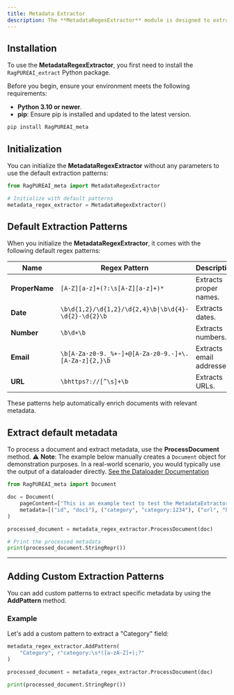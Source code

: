 ```yaml
---
title: Metadata Extractor
description: The **MetadataRegexExtractor** module is designed to extract structured metadata from documents by applying regular expression (regex) patterns. It identifies elements such as proper names, dates, numbers, emails, URLs, and custom patterns.
---
```


## Installation

To use the **MetadataRegexExtractor**, you first need to install the `RagPUREAI_extract` Python package.

Before you begin, ensure your environment meets the following requirements:

- **Python 3.10 or newer**.
- **pip**: Ensure pip is installed and updated to the latest version.

```bash
pip install RagPUREAI_meta
```

## Initialization

You can initialize the **MetadataRegexExtractor** without any parameters to use the default extraction patterns:

```python
from RagPUREAI_meta import MetadataRegexExtractor

# Initialize with default patterns
metadata_regex_extractor = MetadataRegexExtractor()
```
## Default Extraction Patterns

When you initialize the **MetadataRegexExtractor**, it comes with the following default regex patterns:

| Name            | Regex Pattern                                                | Description                  |
|-----------------|--------------------------------------------------------------|------------------------------|
| **ProperName** | `[A-Z][a-z]+(?:\s[A-Z][a-z]+)*`                              | Extracts proper names.       |
| **Date**       | `\b\d{1,2}/\d{1,2}/\d{2,4}\b\|\b\d{4}-\d{2}-\d{2}\b` | Extracts dates.              |
| **Number**     | `\b\d+\b`                                                  | Extracts numbers.            |
| **Email**      | `\b[A-Za-z0-9._%+-]+@[A-Za-z0-9.-]+\.[A-Za-z]{2,}\b`     | Extracts email addresses.    |
| **URL**        | `\bhttps?://[^\s]+\b`                                      | Extracts URLs.               |

These patterns help automatically enrich documents with relevant metadata.

## Extract default metadata

To process a document and extract metadata, use the **ProcessDocument** method.
⚠️ **Note**: The example below manually creates a `Document` object for demonstration purposes. In a real-world scenario, you would typically use the output of a dataloader directly. [See the Dataloader Documentation](../loaders/introduction.mdx)


```python
from RagPUREAI_meta import Document

doc = Document(
    pageContent=["This is an example text to test the MetadataExtractor class."],
    metadata=[("id", "doc1"), ("category", "category:1234"), ("url", "https://www.example.com")]
)

processed_document = metadata_regex_extractor.ProcessDocument(doc)

# Print the processed metadata
print(processed_document.StringRepr())
```

---

## Adding Custom Extraction Patterns

You can add custom patterns to extract specific metadata by using the **AddPattern** method.

### Example

Let's add a custom pattern to extract a "Category" field:

```python
metadata_regex_extractor.AddPattern(
    "Category", r"category:\s*([a-zA-Z]+);?"
)

processed_document = metadata_regex_extractor.ProcessDocument(doc)

print(processed_document.StringRepr())
```